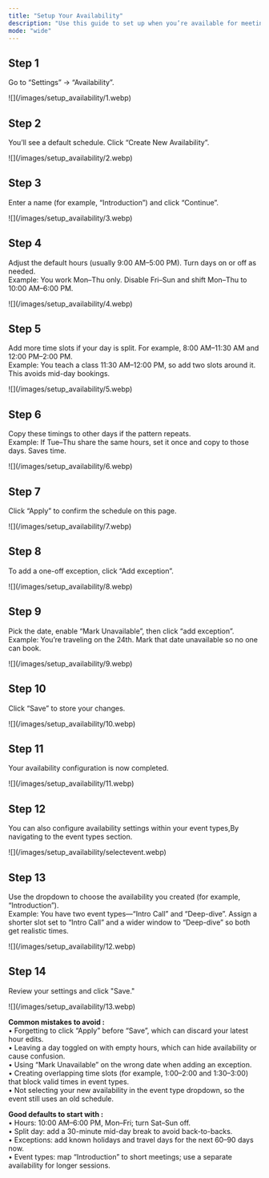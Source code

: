 ```yaml
---
title: "Setup Your Availability"
description: "Use this guide to set up when you’re available for meetings and add exceptions for days you’re off. It covers the “Setup Your Availability” page and how it connects to “Availability” inside event types, plus links to “Availability Exception” and “Meeting Location”."
mode: "wide"
---
```


## Step 1

Go to “Settings” → “Availability”.

<Frame>
  ![](/images/setup_availability/1.webp)
</Frame>

## Step 2

You’ll see a default schedule. Click “Create New Availability”.

<Frame>
  ![](/images/setup_availability/2.webp)
</Frame>

## Step 3

Enter a name (for example, “Introduction”) and click “Continue”.

<Frame>
  ![](/images/setup_availability/3.webp)
</Frame>

## Step 4

Adjust the default hours (usually 9:00 AM–5:00 PM). Turn days on or off as needed.\
Example: You work Mon–Thu only. Disable Fri–Sun and shift Mon–Thu to 10:00 AM–6:00 PM.

<Frame>
  ![](/images/setup_availability/4.webp)
</Frame>

## Step 5

Add more time slots if your day is split. For example, 8:00 AM–11:30 AM and 12:00 PM–2:00 PM.\
Example: You teach a class 11:30 AM–12:00 PM, so add two slots around it. This avoids mid-day bookings.

<Frame>
  ![](/images/setup_availability/5.webp)
</Frame>

## Step 6

Copy these timings to other days if the pattern repeats.\
Example: If Tue–Thu share the same hours, set it once and copy to those days. Saves time.

<Frame>
  ![](/images/setup_availability/6.webp)
</Frame>

## Step 7

Click “Apply” to confirm the schedule on this page.

<Frame>
  ![](/images/setup_availability/7.webp)
</Frame>

## Step 8

To add a one-off exception, click “Add exception”.

<Frame>
  ![](/images/setup_availability/8.webp)
</Frame>

## Step 9

Pick the date, enable “Mark Unavailable”, then click “add exception”.\
Example: You’re traveling on the 24th. Mark that date unavailable so no one can book.

<Frame>
  ![](/images/setup_availability/9.webp)
</Frame>

## Step 10

Click “Save” to store your changes.

<Frame>
  ![](/images/setup_availability/10.webp)
</Frame>

## Step 11

Your availability configuration is now completed.

<Frame>
  ![](/images/setup_availability/11.webp)
</Frame>

## Step 12

You can also configure availability settings within your event types,By navigating to the event types section.

<Frame>
  ![](/images/setup_availability/selectevent.webp)
</Frame>

## Step 13

Use the dropdown to choose the availability you created (for example, “Introduction”).\
Example: You have two event types—“Intro Call” and “Deep-dive”. Assign a shorter slot set to “Intro Call” and a wider window to “Deep-dive” so both get realistic times.

<Frame>
  ![](/images/setup_availability/12.webp)
</Frame>

## Step 14

Review your settings and click "Save."

<Frame>
  ![](/images/setup_availability/13.webp)
</Frame>

**Common mistakes to avoid :**\
• Forgetting to click “Apply” before “Save”, which can discard your latest hour edits.\
• Leaving a day toggled on with empty hours, which can hide availability or cause confusion.\
• Using “Mark Unavailable” on the wrong date when adding an exception.\
• Creating overlapping time slots (for example, 1:00–2:00 and 1:30–3:00) that block valid times in event types.\
• Not selecting your new availability in the event type dropdown, so the event still uses an old schedule.

**Good defaults to start with :**\
• Hours: 10:00 AM–6:00 PM, Mon–Fri; turn Sat–Sun off.\
• Split day: add a 30-minute mid-day break to avoid back-to-backs.\
• Exceptions: add known holidays and travel days for the next 60–90 days now.\
• Event types: map “Introduction” to short meetings; use a separate availability for longer sessions.